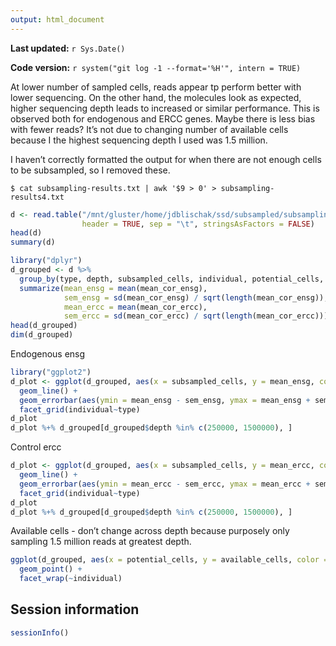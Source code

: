 ```yaml
---
output: html_document
---
```


**Last updated:** `r Sys.Date()`

**Code version:** `r system("git log -1 --format='%H'", intern = TRUE)`

At lower number of sampled cells, reads appear tp perform better with lower sequencing.
On the other hand, the molecules look as expected, higher sequencing depth leads to increased or similar performance.
This is observed both for endogenous and ERCC genes.
Maybe there is less bias with fewer reads?
It's not due to changing number of available cells because I the highest sequencing depth I used was 1.5 million.

I haven't correctly formatted the output for when there are not enough cells to be subsampled, so I removed these.

```
$ cat subsampling-results.txt | awk '$9 > 0' > subsampling-results4.txt
```

```r
d <- read.table("/mnt/gluster/home/jdblischak/ssd/subsampled/subsampling-results4.txt",
                header = TRUE, sep = "\t", stringsAsFactors = FALSE)
head(d)
summary(d)
```

```r
library("dplyr")
d_grouped <- d %>%
  group_by(type, depth, subsampled_cells, individual, potential_cells, available_cells) %>%
  summarize(mean_ensg = mean(mean_cor_ensg),
            sem_ensg = sd(mean_cor_ensg) / sqrt(length(mean_cor_ensg)),
            mean_ercc = mean(mean_cor_ercc),
            sem_ercc = sd(mean_cor_ercc) / sqrt(length(mean_cor_ercc)))
head(d_grouped)
dim(d_grouped)
```

Endogenous ensg

```r
library("ggplot2")
d_plot <- ggplot(d_grouped, aes(x = subsampled_cells, y = mean_ensg, color = as.factor(depth))) +
  geom_line() +
  geom_errorbar(aes(ymin = mean_ensg - sem_ensg, ymax = mean_ensg + sem_ensg), width = 1) +
  facet_grid(individual~type)
d_plot
d_plot %+% d_grouped[d_grouped$depth %in% c(250000, 1500000), ]
```

Control ercc

```r
d_plot <- ggplot(d_grouped, aes(x = subsampled_cells, y = mean_ercc, color = as.factor(depth))) +
  geom_line() +
  geom_errorbar(aes(ymin = mean_ercc - sem_ercc, ymax = mean_ercc + sem_ercc), width = 1) +
  facet_grid(individual~type)
d_plot
d_plot %+% d_grouped[d_grouped$depth %in% c(250000, 1500000), ]
```

Available cells - don't change across depth because purposely only sampling 1.5 million reads at greatest depth.

```r
ggplot(d_grouped, aes(x = potential_cells, y = available_cells, color = as.factor(depth))) +
  geom_point() +
  facet_wrap(~individual)
```

## Session information

```r
sessionInfo()
```

